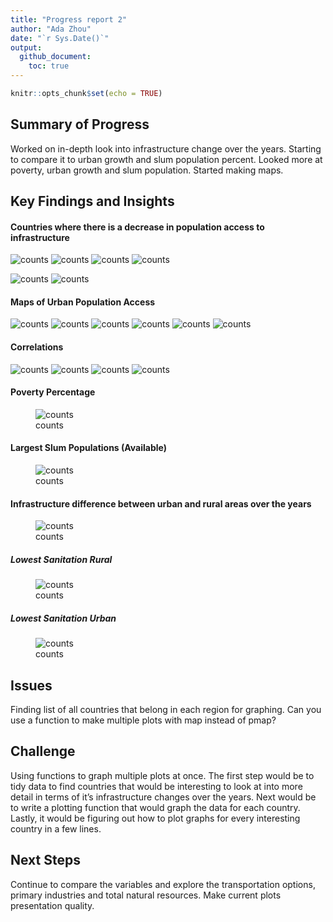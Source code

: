 ```yaml
---
title: "Progress report 2"
author: "Ada Zhou"
date: "`r Sys.Date()`"
output: 
  github_document:
    toc: true
---
```


```r
knitr::opts_chunk$set(echo = TRUE)
```

## Summary of Progress

Worked on in-depth look into infrastructure change over the years. Starting to compare it to urban growth and slum population percent. Looked more at poverty, urban growth and slum population. Started making maps.

## Key Findings and Insights

#### Countries where there is a decrease in population access to infrastructure

![counts](images/unnamed-chunk-11-1.png)
![counts](images/unnamed-chunk-11-2.png)
![counts](images/unnamed-chunk-11-3.png)
![counts](images/unnamed-chunk-11-4.png)

![counts](images/unnamed-chunk-11-5.png)
![counts](images/unnamed-chunk-11-6.png)

#### Maps of Urban Population Access
![counts](images/unnamed-chunk-16-1.png)
![counts](images/unnamed-chunk-16-2.png)
![counts](images/unnamed-chunk-16-3.png)
![counts](images/unnamed-chunk-16-4.png)
![counts](images/unnamed-chunk-16-5.png)
![counts](images/unnamed-chunk-16-6.png)

#### Correlations

![counts](images/unnamed-chunk-17-1.png)
![counts](images/unnamed-chunk-2-1.png)
![counts](images/unnamed-chunk-2-2 2.png)
![counts](images/unnamed-chunk-2-2.png)


#### Poverty Percentage

![counts](images/unnamed-chunk-4-1.png)


#### Largest Slum Populations (Available)

![counts](images/unnamed-chunk-5-1.png)

#### Infrastructure difference between urban and rural areas over the years

![counts](images/unnamed-chunk-7-1.png)

##### Lowest Sanitation Rural
![counts](images/unnamed-chunk-8-1.png)

##### Lowest Sanitation Urban
![counts](images/unnamed-chunk-9-1.png)

## Issues

Finding list of all countries that belong in each region for graphing.
Can you use a function to make multiple plots with map instead of pmap?

## Challenge 

Using functions to graph multiple plots at once. The first step would be to tidy data to find countries that would be interesting to look at into more detail in terms of it's infrastructure changes over the years. Next would be to write a plotting function that would graph the data for each country. Lastly, it would be figuring out how to plot graphs for every interesting country in a few lines. 

## Next Steps

Continue to compare the variables and explore the transportation options, primary industries and total natural resources. Make current plots presentation quality.
